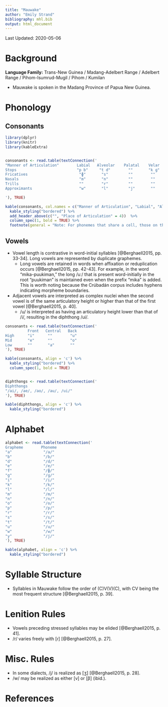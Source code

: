 ```yaml
---
title: "Mauwake"
author: "Emily Strand"
bibliography: mhl.bib
output: html_document
---
```


Last Updated: 2020-05-06

# Background

**Language Family:** Trans-New Guinea / Madang-Adelbert Range / Adelbert Range / Pihom-Isumrud-Mugil / Pihom / Kumilan

* Mauwake is spoken in the Madang Province of Papua New Guinea.

# Phonology

## Consonants


```r

library(dplyr)
library(knitr)
library(kableExtra)


consonants <- read.table(textConnection('
"Manner of Articulation"        Labial   Alveolar    Palatal    Velar    
Stops                           "p b"     "t d"        ""       "k ɡ"    
Fricatives                       "ɸ"       "s"         ""        ""      
Nasals                           "m"       "n"         ""        ""      
Trills                           ""        "r"         ""        ""      
Approximants                     "w"       "l"         "j"       ""      

'), TRUE)

kable(consonants, col.names = c("Manner of Articulation", "Labial", "Alveolar", "Palatal", "Velar"), align = 'c') %>%
  kable_styling("bordered") %>%
  add_header_above(c("", "Place of Articulation" = 4))  %>%
  column_spec(1, bold = TRUE) %>%
  footnote(general = "Note: For phonemes that share a cell, those on the left are voiceless and those on the right are voiced.", general_title = "")
```

## Vowels

* Vowel length is contrastive in word-initial syllables [@Berghaell2015, pp. 33-34]. Long vowels are represented by duplicate graphemes.
    - Long vowels are retained in words when affixation or reduplication occurs [@Berghaell2015, pp. 42-43]. For example, in the word "mika-puukiman," the long /uː/ that is present word-initially in the root "puukiman" is maintained even when the prefix "mika" is added. This is worth noting because the Crúbadán corpus includes hyphens indicating morpheme boundaries.
* Adjacent vowels are interpreted as complex nuclei when the second vowel is of the same articulatory height or higher than that of the first vowel [@Berghaell2015, p. 40].
    - /u/ is interpreted as having an articulatory height lower than that of /i/, resulting in the diphthong /ui/.

```r
consonants <- read.table(textConnection('
          Front   Central   Back
High      "i"      ""        "u"
Mid       "e"      ""        "o"
Low       ""       "a"       ""
'), TRUE)

kable(consonants, align = 'c') %>%
  kable_styling("bordered") %>%
  column_spec(1, bold = TRUE)


diphthongs <- read.table(textConnection('
Diphthongs
"/ai/, /ae/, /ao/, /au/, /ui/"
'), TRUE)

kable(diphthongs, align = 'c') %>%
  kable_styling("bordered")
```

# Alphabet

```r

alphabet <- read.table(textConnection('
Grapheme        Phoneme  
"a"              "/a/"
"b"              "/b/"
"d"              "/d/"
"e"              "/e/"
"f"              "/ɸ/"
"g"              "/ɡ/"
"i"              "/i/"
"k"              "/k/"
"l"              "/l/"
"m"              "/m/"
"n"              "/n/"
"o"              "/o/"
"p"              "/p/"
"r"              "/r/"
"s"              "/s/"
"t"              "/t/"
"u"              "/u/"
"w"              "/w/"
"y"              "/j/"
'), TRUE)

kable(alphabet, align = 'c') %>%
  kable_styling("bordered")
```

# Syllable Structure

* Syllables in Mauwake follow the order of (C)V(V)(C), with CV being the most frequent structure [@Berghaell2015, p. 39].

# Lenition Rules

* Vowels preceding stressed syllables may be elided [@Berghaell2015, p. 41].
* /r/ varies freely with [ɾ] [@Berghaell2015, p. 27].

# Misc. Rules

* In some dialects, /j/ is realized as [ʒ] [@Berghaell2015, p. 28].
* /w/ may be realized as either [v] or [β] (ibid.).

# References
